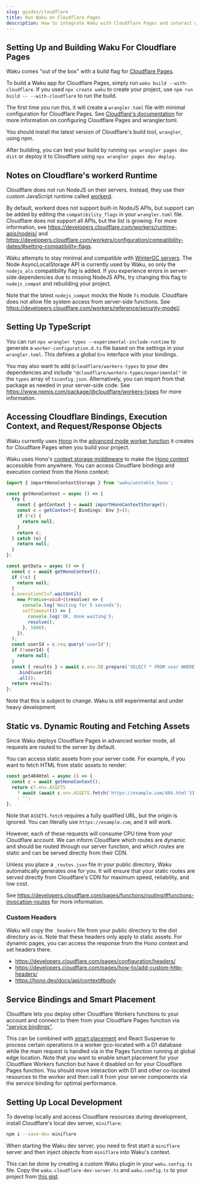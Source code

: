 ```yaml
---
slug: guides/cloudflare
title: Run Waku on Cloudflare Pages
description: How to integrate Waku with Cloudflare Pages and interact with Cloudflare bindings and other resources.
---
```


## Setting Up and Building Waku For Cloudflare Pages

Waku comes "out of the box" with a build flag for [Cloudflare Pages](https://developers.cloudflare.com/pages/).

To build a Waku app for Cloudflare Pages, simply run `waku build --with-cloudflare`. If you used `npx create waku` to create your project, use `npm run build -- --with-cloudflare` to run the build.

The first time you run this, it will create a `wrangler.toml` file with minimal configuration for Cloudflare Pages. See [Cloudflare's documentation](https://developers.cloudflare.com/pages/functions/wrangler-configuration/) for more information on configuring Cloudflare Pages and wrangler.toml.

You should install the latest version of Cloudflare's build tool, `wrangler`, using npm.

After building, you can test your build by running `npx wrangler pages dev dist` or deploy it to Cloudflare using `npx wrangler pages dev deploy`.

## Notes on Cloudflare's workerd Runtime

Cloudflare does not run NodeJS on their servers. Instead, they use their custom JavaScript runtime called [workerd](https://github.com/cloudflare/workerd).

By default, workerd does not support built-in NodeJS APIs, but support can be added by editing the `compatibility_flags` in your `wrangler.toml` file. Cloudflare does not support all APIs, but the list is growing. For more information, see https://developers.cloudflare.com/workers/runtime-apis/nodejs/ and https://developers.cloudflare.com/workers/configuration/compatibility-dates/#setting-compatibility-flags.

Waku attempts to stay minimal and compatible with [WinterGC servers](https://wintercg.org/). The Node AsyncLocalStorage API is currently used by Waku, so only the `nodejs_als` compatibility flag is added. If you experience errors in server-side dependencies due to missing NodeJS APIs, try changing this flag to `nodejs_compat` and rebuilding your project.

Note that the latest `nodejs_compat` mocks the Node `fs` module. Cloudflare does not allow file system access from server-side functions. See https://developers.cloudflare.com/workers/reference/security-model/.

## Setting Up TypeScript

You can run `npx wrangler types --experimental-include-runtime` to generate a `worker-configuration.d.ts` file based on the settings in your `wrangler.toml`. This defines a global `Env` interface with your bindings.

You may also want to add `@cloudflare/workers-types` to your dev dependencies and include `"@cloudflare/workers-types/experimental"` in the `types` array of `tsconfig.json`. Alternatively, you can import from that package as needed in your server-side code. See https://www.npmjs.com/package/@cloudflare/workers-types for more information.

## Accessing Cloudflare Bindings, Execution Context, and Request/Response Objects

Waku currently uses [Hono](https://hono.dev/) in the [advanced mode worker function](https://developers.cloudflare.com/pages/functions/advanced-mode/) it creates for Cloudflare Pages when you build your project.

Waku uses Hono's [context storage middleware](https://hono.dev/docs/middleware/builtin/context-storage) to make the [Hono context](https://hono.dev/docs/api/context) accessible from anywhere. You can access Cloudflare bindings and execution context from the Hono context:

```ts
import { importHonoContextStorage } from 'waku/unstable_hono';

const getHonoContext = async () => {
  try {
    const { getContext } = await importHonoContextStorage();
    const c = getContext<{ Bindings: Env }>();
    if (!c) {
      return null;
    }
    return c;
  } catch (e) {
    return null;
  }
};

const getData = async () => {
  const c = await getHonoContext();
  if (!c) {
    return null;
  }
  c.executionCtx?.waitUntil(
    new Promise<void>((resolve) => {
      console.log('Waiting for 5 seconds');
      setTimeout(() => {
        console.log('OK, done waiting');
        resolve();
      }, 5000);
    }),
  );
  const userId = c.req.query('userId');
  if (!userId) {
    return null;
  }
  const { results } = await c.env.DB.prepare('SELECT * FROM user WHERE id = ?')
    .bind(userId)
    .all();
  return results;
};
```

Note that this is subject to change. Waku is still experimental and under heavy development.

## Static vs. Dynamic Routing and Fetching Assets

Since Waku deploys Cloudflare Pages in advanced worker mode, all requests are routed to the server by default.

You can access static assets from your server code. For example, if you want to fetch HTML from static assets to render:

```ts
const get404Html = async () => {
  const c = await getHonoContext();
  return c?.env.ASSETS
    ? await (await c.env.ASSETS.fetch('https://example.com/404.html')).text()
    : '';
};
```

Note that `ASSETS.fetch` requires a fully qualified URL, but the origin is ignored. You can literally use `https://example.com`, and it will work.

However, each of these requests will consume CPU time from your Cloudflare account. We can inform Cloudflare which routes are dynamic and should be routed through our server function, and which routes are static and can be served directly from their CDN.

Unless you place a `_routes.json` file in your public directory, Waku automatically generates one for you. It will ensure that your static routes are served directly from Cloudflare's CDN for maximum speed, reliability, and low cost.

See https://developers.cloudflare.com/pages/functions/routing/#functions-invocation-routes for more information.

### Custom Headers

Waku will copy the `_headers` file from your public directory to the dist directory as-is. Note that these headers only apply to static assets. For dynamic pages, you can access the response from the Hono context and set headers there.

- https://developers.cloudflare.com/pages/configuration/headers/
- https://developers.cloudflare.com/pages/how-to/add-custom-http-headers/
- https://hono.dev/docs/api/context#body

## Service Bindings and Smart Placement

Cloudflare lets you deploy other Cloudflare Workers functions to your account and connect to them from your Cloudflare Pages function via ["service bindings"](https://developers.cloudflare.com/pages/functions/bindings/#service-bindings).

This can be combined with [smart placement](https://developers.cloudflare.com/workers/configuration/smart-placement/) and React Suspense to process certain operations in a worker gco-located with a D1 database while the main request is handled via in the Pages function running at global edge location. Note that you want to enable smart placement for your Cloudflare Workers function but have it disabled on for your Cloudflare Pages function. You should move interaction with D1 and other co-located resources to the worker and then call it from your server components via the service binding for optimal performance.

## Setting Up Local Development

To develop locally and access Cloudflare resources during development, install Cloudflare's local dev server, `miniflare`:

```sh
npm i --save-dev miniflare
```

When starting the Waku dev server, you need to first start a `miniflare` server and then inject objects from `miniflare` into Waku's context.

This can be done by creating a custom Waku plugin in your `waku.config.ts` file. Copy the `waku.cloudflare-dev-server.ts` and `waku.config.ts` to your project from [this gist](https://gist.github.com/rmarscher/9bb6ed54dc9535f4b81bed147204c7e9).
